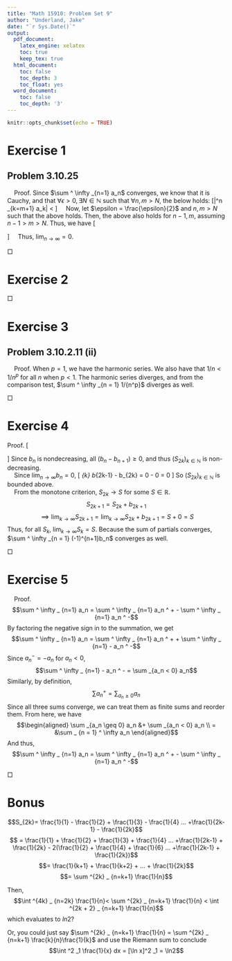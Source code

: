 ```yaml
---
title: "Math 15910: Problem Set 9"
author: "Underland, Jake"
date: "`r Sys.Date()`"
output:
  pdf_document: 
    latex_engine: xelatex
    toc: true
    keep_tex: true
  html_document:
    toc: false
    toc_depth: 3
    toc_float: yes
  word_document:
    toc: false
    toc_depth: '3'
---
```

</style>

<style type="text/css">

body, td {
   font-size: 14px;
}

</style>

```r
knitr::opts_chunk$set(echo = TRUE)
```
# Exercise 1  
## Problem 3.10.25  
\textit{Suppose that a series $\sum ^ \infty _{n=1} a_n$ converges. Show that $\lim _{n\to \infty}=0$.}  
  
    Proof. Since $\sum ^ \infty _{n=1} a_n$ converges, we know that it is Cauchy, and that $\forall \epsilon > 0, \exists N \in \mathbb{N}$ such that $\forall n, m > N,$ the below holds:
\[|\sum ^n _{k=m+1} a_k| < \epsilon \]
    Now, let $\epsilon = \frac{\epsilon}{2}$ and $n, m > N$ such that the above holds. Then, the above also holds for $n - 1, m$, assuming $n-1 > m > N$. Thus, we have 
\[\begin{aligned} 
|\sum ^n _{k=m+1} a_k| &<  \frac{\epsilon}{2} \\
|\sum ^{n-1} _{k=m+1} a_k| &<  \frac{\epsilon}{2} \\
\implies |\sum ^n _{k=m+1} a_k - \sum ^{n-1} _{k=m+1} a_k| = |a_n| &< |\sum ^n _{k=m+1} a_k|+|\sum ^{n-1} _{k=m+1} a_k|<\epsilon \\
|a_n| &<\epsilon
\end{aligned}\]
    Thus, $\lim _{n\to \infty}=0$.

\hfill $\Box$  
 

# Exercise 2  
\begin{enumerate}
\item  \textit{Prove the Comparison Test.}  

Proof. Since $a_n>0$ for $n \in \mathbb{N}$ and $\sum ^\infty _{n=1} a_n$ converges, from the monotone criterion, we know that $(A_k)_{k \in \mathbb{N}}$ is bounded, where $A_k$ represents the partial sum of $a_n$. Then, since $|b_n| \leq a_n$ for all $n$, \[|B_k| = \sum^k_{n=1}|b_n| \leq \sum^k_{n=1}a_n = A_n \\ \implies (|B_k|)_{k\in\mathbb{N}} \space \text{ is bounded}\]
Thus, $\sum^\infty_{n=1}|b_n|$ converges and $\sum^\infty_{n=1}b_n$ does too. 
  
\item \textit{If the series $\sum^\infty_{n=1}a_n$ converges to $s$ and $c$ is any constant, show that the series $\sum^\infty_{n=1}ca_n$ converges to $cs$.}  
  
Proof. Since $c$ is a constant, 
\[C_k = \sum^k_{n=1}ca_n = c\sum^k_{n=1}a_n = c A_k\]
Thus, $(C_k)_{k\in\mathbb{n}} = (cA_k)_{k\in\mathbb{n}}$. Since $(A_k)_{k\in\mathbb{n}}$ is a convergent sequence whose limit is zero, following the easily proven limit law of multiplication by scalar.  
  
\item \textit{Suppose that $\sum ^ \infty _{n=1} a_n$ and $\sum ^ \infty _{n=1} b_n$ are infinite series. Suppose that $a/n>0$ and $b_n > 0$ for $n\in\mathbb{N}$ and $\lim _{n\to\infty}a_n / b_n = c > 0$. Show that $\sum ^ \infty _{n=1} a_n$ converges iff  $\sum ^ \infty _{n=1} b_n$ converges.}  
  
Proof. From $\lim _{n\to\infty}a_n / b_n = c > 0$, we have for all $\epsilon > 0$ there is $N \in \mathbb{N}$ such that for  all $n > N$, 
\[\begin{aligned}
&|\frac{a_n}{b_n} - c| < \epsilon \\
\implies-\epsilon < &\frac{a_n}{b_n} - c < \epsilon\\
\implies  -\epsilon + c< &\frac{a_n}{b_n} < \epsilon + c \\
\implies b_n(-\epsilon + c) < &a_n < b_n(\epsilon + c)
\end{aligned}\]
Thus, when $b_n$ converges, from (2.), $b_n(\epsilon + c)$ converges, and since that bounds $a_n$ above, $a_n$ converges. Similarly, when $a_n$ converges, $b_n(-\epsilon + c)$ converges and hence $b_n$ converges. 
\end{enumerate}

\hfill $\Box$

# Exercise 3  
## Problem 3.10.2.11 (ii)  
\textit{if $p \in \mathbb{R}$ and $p < 1$, show that $\sum ^ \infty _{n = 1} 1/{n^p}$ diverges.}

    Proof. When $p = 1$, we have the harmonic series. We also have that $1/n < 1/n^p$ for all $n$ when $p < 1$. The harmonic series diverges, and from the comparison test, $\sum ^ \infty _{n = 1} 1/{n^p}$ diverges as well.

\hfill $\Box$  

# Exercise 4  
\textit{Prove the alternating series test: Let $(b_n)$ be a non-increasing sequence where $b_n\geq 0$ for all $n\in\mathbb{N}$ and $\lim _{n\to\infty} b_n = 0$. Show that the series $\sum ^ \infty _{n = 1} (-1)^{n+1}b_n$ converges.}  


Proof. 
\[\begin{aligned} 
S_{2k} &= b_1 - b_2 + b_3 - b_4 ...  b_{2k-1} - b_{2k} \\ 
&= (b_1 - b_2) + (b_3 - b_4) ... + (b_{2k-1} - b_{2k})
\end{aligned}\]
Since $b_n$ is nondecreasing, all $(b_n - b_{n+1}) \geq 0$, and thus $(S_{2k})_{k\in\mathbb{N}}$ is non-decreasing.  
    Since $\lim _{n\to\infty} b_n = 0$, 
\[ \lim  _{k\to\infty} b_{2k-1} - b_{2k} = 0 - 0 = 0 \]
So $(S_{2k})_{k\in\mathbb{N}}$ is bounded above.  
    From the monotone criterion, $S_{2k} \to S$ for some $S\in\mathbb{R}$. 
$$S_{2k+1} = S_{2k} + b_{2 k + 1}$$
$$\implies \lim _{k\to\infty} S_{2k+1} = \lim _{k\to\infty}S_{2k} + b_{2 k + 1} = S + 0 = S$$ 
Thus, for all $S_k$, $\lim _{k\to\infty} S_k = S$. Because the sum of partials converges, $\sum ^ \infty _{n = 1} (-1)^{n+1}b_n$ converges as well. 

\hfill $\Box$

# Exercise 5  
\textit{Complete the proof that every rearrangement of the absolutely convergent series converges to the same sum.}  
  
    Proof. 
$$\sum ^ \infty _ {n=1} a_n = \sum ^ \infty _ {n=1} a_n ^ + - \sum ^ \infty _ {n=1} a_n ^ -$$
By factoring the negative sign in to the summation, we get 
$$\sum ^ \infty _ {n=1} a_n = \sum ^ \infty _ {n=1} a_n ^ + + \sum ^ \infty _ {n=1} - a_n ^ -$$
Since $a_n ^- = -a_n$ for $a_n < 0$, 
$$\sum ^ \infty _ {n=1} - a_n ^ - = \sum _{a_n < 0} a_n$$
Similarly, by definition, 
$$\sum a_n ^ + = \sum _{a_n \geq 0} a_n$$
Since all three sums converge, we can treat them as finite sums and reorder them.
From here, we have
$$\begin{aligned} 
\sum _{a_n \geq 0} a_n &+ \sum _{a_n < 0} a_n \\
= &\sum _ {n = 1} ^ \infty a_n
\end{aligned}$$
And thus, 
$$\sum ^ \infty _ {n=1} a_n = \sum ^ \infty _ {n=1} a_n ^ + - \sum ^ \infty _ {n=1} a_n ^ -$$


\hfill $\Box$  


# Bonus  
\textit{Show that $\sum^\infty_{n=1}\frac{(-1)^{n+1}}{n} = \ln 2$}
  
$$S_{2k}=
\frac{1}{1} - \frac{1}{2} + \frac{1}{3} - \frac{1}{4} ... +\frac{1}{2k-1} - \frac{1}{2k}$$
$$ = \frac{1}{1} + \frac{1}{2} + \frac{1}{3} + \frac{1}{4} ... +\frac{1}{2k-1} + \frac{1}{2k} 
- 2(\frac{1}{2} + \frac{1}{4} + \frac{1}{6} ... +\frac{1}{2k-1} + \frac{1}{2k})$$
$$= \frac{1}{k+1} + \frac{1}{k+2} + ... + \frac{1}{2k}$$
$$= \sum ^{2k} _ {n=k+1} \frac{1}{n}$$

Then, 
$$\int ^{4k} _ {n=2k} \frac{1}{n}< \sum ^{2k} _ {n=k+1} \frac{1}{n} < \int ^{2k + 2} _ {n=k+1} \frac{1}{n}$$
which evaluates to $ln2$? 

Or, you could just say $\sum ^{2k} _ {n=k+1} \frac{1}{n} = \sum ^{2k} _ {n=k+1} \frac{k}{n}\frac{1}{k}$ and use the Riemann sum to conclude 
$$\int ^2 _1 \frac{1}{x} dx = [\ln x]^2 _1 = \ln2$$







